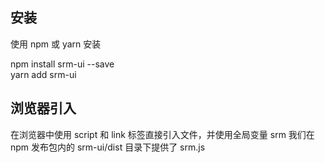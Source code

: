 
<Meta title="开始/安装使用" />

## 安装

使用 npm 或 yarn 安装

<div>npm install srm-ui --save</div>
<div>yarn add srm-ui</div>

## 浏览器引入

在浏览器中使用 script 和 link 标签直接引入文件，并使用全局变量 srm
我们在 npm 发布包内的 srm-ui/dist 目录下提供了 srm.js
